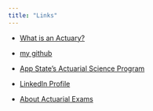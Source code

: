 ```yaml
---
title: "Links"
---
```


* [What is an Actuary?](https://www.beanactuary.org/what/)

* [my github](https://github.com/Leah-Newman)

* [App State's Actuarial Science Program](https://www.appstate.edu/academics/majors/id/actuarial-science)

* [LinkedIn Profile](https://www.linkedin.com/in/leah-newman-92ba79165/)

* [About Actuarial Exams](https://www.actuaries.org.uk/news-and-insights/news/actuarial-exams-what-are-they)



